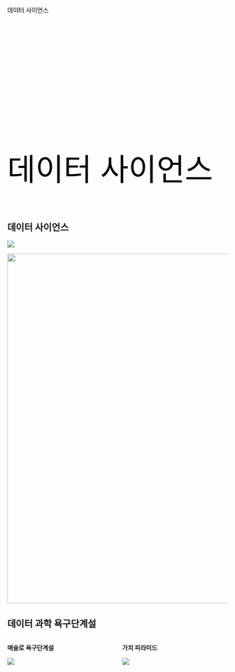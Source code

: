 ##  {auto-animate="true"}

::: {style="margin-top: 100px; color: black"}
데이터 사이언스
:::

##  {auto-animate="true"}

::: {style="margin-top: 300px; font-size: 5em; color: black;"}
데이터 사이언스
:::

## 데이터 사이언스

::: r-stack
![](../../fig/horst-eco-r4ds.png){.fragment}

![](../../fig/data-science-overview.png){.fragment width="800"}
:::

## 데이터 과학 욕구단계설

::: {.columns}
::: {.column width="50%"}
**매슬로 욕구단계설**

![](../../fig/pyramid-needs.png)
:::

::: {.column width="50%"}
**가치 피라미드**

![](../../fig/pyramid-data-science.png)
:::
:::
